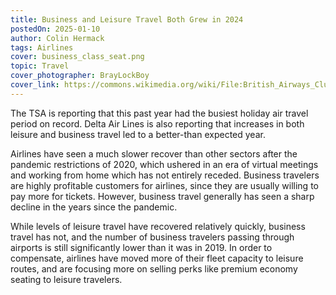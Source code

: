 ```yaml
---
title: Business and Leisure Travel Both Grew in 2024
postedOn: 2025-01-10
author: Colin Hermack
tags: Airlines
cover: business_class_seat.png
topic: Travel
cover_photographer: BrayLockBoy
cover_link: https://commons.wikimedia.org/wiki/File:British_Airways_Club_Suites_seat_aboard_Boeing_787-10_G-ZBLE,_31_January_2024.jpg
---
```


The TSA is reporting that this past year had the busiest holiday air travel period on record. Delta Air Lines is also
reporting that increases in both leisure and business travel led to a better-than expected year.

Airlines have seen a much slower recover than other sectors after the pandemic restrictions of 2020, which ushered in an
era of virtual meetings and working from home which has not entirely receded. Business travelers are highly profitable
customers for airlines, since they are usually willing to pay more for tickets. However, business travel generally has seen
a sharp decline in the years since the pandemic.

While levels of leisure travel have recovered relatively quickly, business travel has not, and the number
of business travelers passing through airports is still significantly lower than it was in 2019.
In order to compensate, airlines have moved more of their fleet capacity to leisure routes, and are focusing more on
selling perks like premium economy seating to leisure travelers.

